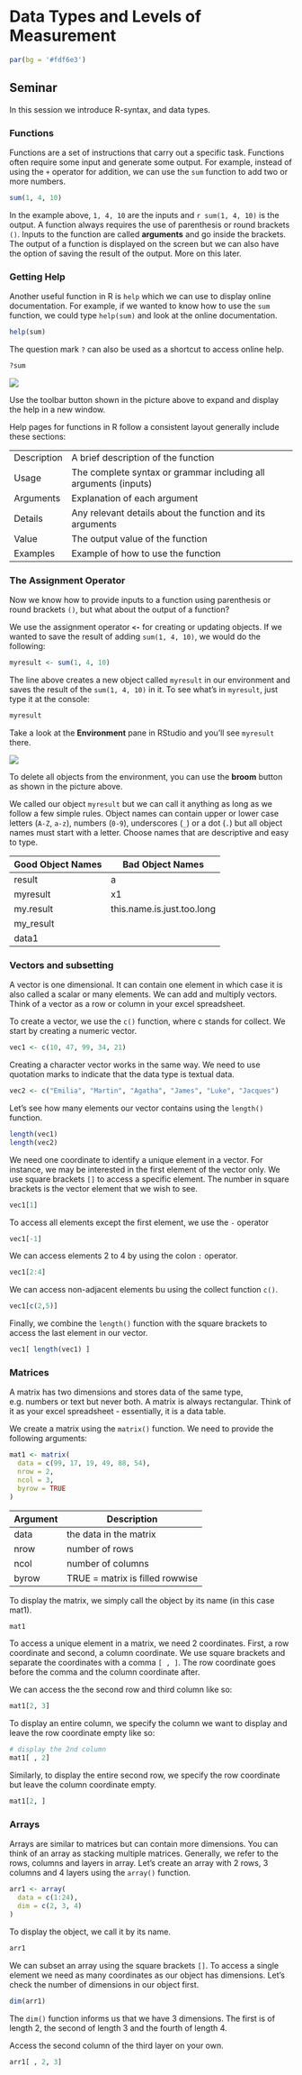 # Data Types and Levels of Measurement

```r
par(bg = '#fdf6e3')
```

## Seminar

In this session we introduce R-syntax, and data types.

### Functions

Functions are a set of instructions that carry out a specific task. Functions often require some input and generate some output. For example, instead of using the `+` operator for addition, we can use the `sum` function to add two or more numbers.

```r
sum(1, 4, 10)
```

In the example above, `1, 4, 10` are the inputs and `r sum(1, 4, 10)` is the output. A function always requires the use of parenthesis or round brackets `()`. Inputs to the function are called **arguments** and go inside the brackets. The output of a function is displayed on the screen but we can also have the option of saving the result of the output. More on this later.

### Getting Help

Another useful function in R is `help` which we can use to display online documentation. For example, if we wanted to know how to use the `sum` function, we could type `help(sum)` and look at the online documentation. 

```r
help(sum)
```

The question mark `?` can also be used as a shortcut to access online help. 

```r
?sum
```

![](./img/rstudio_help.png)

Use the toolbar button shown in the picture above to expand and display the help in a new window.

Help pages for functions in R follow a consistent layout generally include these sections:

| | |
|-------------|-----------------------------------------------------------------|
|Description |A brief description of the function|
|Usage        |The complete syntax or grammar including all arguments (inputs)|
|Arguments    |Explanation of each argument|
|Details      |Any relevant details about the function and its arguments|
|Value        |The output value of the function|
|Examples     |Example of how to use the function|

### The Assignment Operator 

Now we know how to provide inputs to a function using parenthesis or round brackets `()`, but what about the output of a function? 

We use the assignment operator **`<-`** for creating or updating objects. If we wanted to save the result of adding `sum(1, 4, 10)`, we would do the following:

```r
myresult <- sum(1, 4, 10)
```

The line above creates a new object called `myresult` in our environment and saves the result of the `sum(1, 4, 10)` in it. To see what's in `myresult`, just type it at the console:

```r
myresult
```

Take a look at the **Environment** pane in RStudio and you'll see `myresult` there.

![](./img/rstudio_env.png)

To delete all objects from the environment, you can use the **broom** button as shown in the picture above.

We called our object `myresult` but we can call it anything as long as we follow a few simple rules. Object names can contain upper or lower case letters (`A-Z`, `a-z`), numbers (`0-9`), underscores (`_`) or a dot (`.`) but all object names must start with a letter. Choose names that are descriptive and easy to type.

|Good Object Names|Bad Object Names          |
|-----------------|--------------------------|
|result           |a                         |
|myresult         |x1                        |
|my.result        |this.name.is.just.too.long|
|my_result        |                          |
|data1            |                          |

### Vectors and subsetting

A vector is one dimensional. It can contain one element in which case it is also called a scalar or many elements. We can add and multiply vectors. Think of a vector as a row or column in your excel spreadsheet.

To create a vector, we use the `c()` function, where c stands for collect. We start by creating a numeric vector.

```r
vec1 <- c(10, 47, 99, 34, 21)
```

Creating a character vector works in the same way. We need to use quotation marks to indicate that the data type is textual data.

```r
vec2 <- c("Emilia", "Martin", "Agatha", "James", "Luke", "Jacques")
```

Let's see how many elements our vector contains using the `length()` function.

```r
length(vec1)
length(vec2)
```

We need one coordinate to identify a unique element in a vector. For instance, we may be interested in the first element of the vector only. We use square brackets `[]` to access a specific element. The number in square brackets is the vector element that we wish to see.

```r
vec1[1]
```

To access all elements except the first element, we use the `-` operator

```r
vec1[-1]
```

We can access elements 2 to 4 by using the colon `:` operator.

```r
vec1[2:4]
```

We can access non-adjacent elements bu using the collect function `c()`.

```r
vec1[c(2,5)]
```

Finally, we combine the `length()` function with the square brackets to access the last element in our vector.

```r
vec1[ length(vec1) ]
```

### Matrices

A matrix has two dimensions and stores data of the same type, e.g. numbers or text but never both. A matrix is always rectangular. Think of it as your excel spreadsheet - essentially, it is a data table.

We create a matrix using the `matrix()` function. We need to provide the following arguments:

```r
mat1 <- matrix(
  data = c(99, 17, 19, 49, 88, 54),
  nrow = 2,
  ncol = 3,
  byrow = TRUE
)
```

|Argument         |Description               |
|-----------------|--------------------------|
|data             |the data in the matrix    |
|nrow             |number of rows            |
|ncol             |number of columns         |
|byrow            |TRUE = matrix is filled rowwise|

To display the matrix, we simply call the object by its name (in this case mat1).

```r
mat1
```

To access a unique element in a matrix, we need 2 coordinates. First, a row coordinate and second, a column coordinate. We use square brackets and separate the coordinates with a comma `[ , ]`. The row coordinate goes before the comma and the column coordinate after.

We can access the the second row and third column like so:

```r
mat1[2, 3]
```

To display an entire column, we specify the column we want to display and leave the row coordinate empty like so:

```r
# display the 2nd column
mat1[ , 2]
```

Similarly, to display the entire second row, we specify the row coordinate but leave the column coordinate empty.

```r
mat1[2, ]
```

### Arrays

Arrays are similar to matrices but can contain more dimensions. You can think of an array as stacking multiple matrices. Generally, we refer to the rows, columns and layers in array. Let's create an array with 2 rows, 3 columns and 4 layers using the `array()` function.

```r
arr1 <- array(
  data = c(1:24),
  dim = c(2, 3, 4)
)
```

To display the object, we call it by its name.

```r
arr1
```

We can subset an array using the square brackets `[]`. To access a single element we need as many coordinates as our object has dimensions. Let's check the number of dimensions in our object first.

```r
dim(arr1)
```

The `dim()` function informs us that we have 3 dimensions. The first is of length 2, the second of length 3 and the fourth of length 4.

Access the second column of the third layer on your own.

```r
arr1[ , 2, 3] 
```
